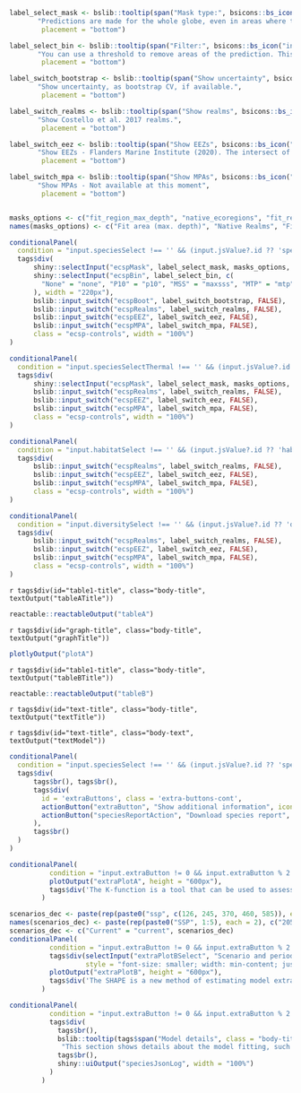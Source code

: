 <!-- add toolbar here -->
```r
label_select_mask <- bslib::tooltip(span("Mask type:", bsicons::bs_icon("info-circle", size = "0.7em")),
       "Predictions are made for the whole globe, even in areas where the species does not occur today. Masks highlight only areas close to the area of occurrence of the species. You can turn the mask on/off by clicking on the 'eye' icon on the map.",
        placement = "bottom")

label_select_bin <- bslib::tooltip(span("Filter:", bsicons::bs_icon("info-circle", size = "0.7em")),
       "You can use a threshold to remove areas of the prediction. This is similar to converting a prediction to binary, except that in this case only the unsuitable part is removed, and the rest is kept on continuous mode. Available are P10 (10th percentile), MSS (maximum sensitivity plus specificity) and MTP (minimum training presence).",
        placement = "bottom")

label_switch_bootstrap <- bslib::tooltip(span("Show uncertainty", bsicons::bs_icon("info-circle", size = "0.7em")),
       "Show uncertainty, as bootstrap CV, if available.",
        placement = "bottom")

label_switch_realms <- bslib::tooltip(span("Show realms", bsicons::bs_icon("info-circle", size = "0.7em")),
       "Show Costello et al. 2017 realms.",
        placement = "bottom")

label_switch_eez <- bslib::tooltip(span("Show EEZs", bsicons::bs_icon("info-circle", size = "0.7em")),
       "Show EEZs - Flanders Marine Institute (2020). The intersect of the Exclusive Economic Zones and IHO sea areas, version 4. Available online at https://www.marineregions.org/",
        placement = "bottom")

label_switch_mpa <- bslib::tooltip(span("Show MPAs", bsicons::bs_icon("info-circle", size = "0.7em")),
       "Show MPAs - Not available at this moment",
        placement = "bottom")


masks_options <- c("fit_region_max_depth", "native_ecoregions", "fit_region", "convex_hull", "minbounding_circle", "buffer100m")
names(masks_options) <- c("Fit area (max. depth)", "Native Realms", "Fit area", "Convex Hull", "Min. bounding circle", "Buffer 100m")

conditionalPanel(
  condition = "input.speciesSelect !== '' && (input.jsValue?.id ?? 'species') === 'species'",
  tags$div(
      shiny::selectInput("ecspMask", label_select_mask, masks_options, width = "360px"),
      shiny::selectInput("ecspBin", label_select_bin, c(
        "None" = "none", "P10" = "p10", "MSS" = "maxsss", "MTP" = "mtp"
      ), width = "220px"),
      bslib::input_switch("ecspBoot", label_switch_bootstrap, FALSE),
      bslib::input_switch("ecspRealms", label_switch_realms, FALSE),
      bslib::input_switch("ecspEEZ", label_switch_eez, FALSE),
      bslib::input_switch("ecspMPA", label_switch_mpa, FALSE),
      class = "ecsp-controls", width = "100%")
)

conditionalPanel(
  condition = "input.speciesSelectThermal !== '' && (input.jsValue?.id ?? 'thermal') === 'thermal'",
  tags$div(
      shiny::selectInput("ecspMask", label_select_mask, masks_options, width = "360px"),
      bslib::input_switch("ecspRealms", label_switch_realms, FALSE),
      bslib::input_switch("ecspEEZ", label_switch_eez, FALSE),
      bslib::input_switch("ecspMPA", label_switch_mpa, FALSE),
      class = "ecsp-controls", width = "100%")
)

conditionalPanel(
  condition = "input.habitatSelect !== '' && (input.jsValue?.id ?? 'habitat') === 'habitat'",
  tags$div(
      bslib::input_switch("ecspRealms", label_switch_realms, FALSE),
      bslib::input_switch("ecspEEZ", label_switch_eez, FALSE),
      bslib::input_switch("ecspMPA", label_switch_mpa, FALSE),
      class = "ecsp-controls", width = "100%")
)

conditionalPanel(
  condition = "input.diversitySelect !== '' && (input.jsValue?.id ?? 'diversity') === 'diversity'",
  tags$div(
      bslib::input_switch("ecspRealms", label_switch_realms, FALSE),
      bslib::input_switch("ecspEEZ", label_switch_eez, FALSE),
      bslib::input_switch("ecspMPA", label_switch_mpa, FALSE),
      class = "ecsp-controls", width = "100%")
)

```

<div class="body-section">

::: {.grid}

<!-- Table 1 --->
::: {.g-col-md-6 .g-col-12 data-display-if="!input.jsValue || !(input.jsValue.id == 'habitat' || input.jsValue.id == 'diversity')"}
`r tags$div(id="table1-title", class="body-title", textOutput("tableATitle"))`

```r
reactable::reactableOutput("tableA")
```

:::

<!-- Graphic 1 -->
::: {.g-col-md-6 .g-col-12 data-display-if="!input.jsValue || !(input.jsValue.id == 'habitat' || input.jsValue.id == 'diversity')"}
`r tags$div(id="graph-title", class="body-title", textOutput("graphTitle"))`

```r
plotlyOutput("plotA")
```

:::

<!-- Table 2 --->
::: {.g-col-md-6 .g-col-12}
`r tags$div(id="table1-title", class="body-title", textOutput("tableBTitle"))`

```r
reactable::reactableOutput("tableB")
```

:::

<!-- Text 1 -->
::: {.g-col-md-6 .g-col-12}
`r tags$div(id="text-title", class="body-title", textOutput("textTitle"))`

`r tags$div(id="text-title", class="body-text", textOutput("textModel"))`
:::

:::

```r
conditionalPanel(
  condition = "input.speciesSelect !== '' && (input.jsValue?.id ?? 'species') === 'species'",
  tags$div(
      tags$br(), tags$br(),
      tags$div(
        id = 'extraButtons', class = 'extra-buttons-cont',
        actionButton("extraButton", "Show additional information", icon = icon("layer-group"), class = "extra-button"),
        actionButton("speciesReportAction", "Download species report", icon = icon("download"), class = "download-button")
      ),
      tags$br()
  )
)
```


<!-- Extra info section -->
::: {.grid}

<!-- Table EXTRA --->
::: {.g-col-md-4 .g-col-12}
```r
conditionalPanel(
          condition = "input.extraButton != 0 && input.extraButton % 2 != 0 && (input.jsValue?.id ?? 'species') === 'species'",
          plotOutput("extraPlotA", height = "600px"),
          tags$div('The K-function is a tool that can be used to assess the dependence between locations at different distances. The L-function transform the K-function to a straight line and makes interpretation easier. Both tools can be used to assess the clustering of the points. To know more', tags$a(href = "https://www.paulamoraga.com/book-spatial/the-k-function.html#the-k-function", "read this article."))
        )
```
:::

<!-- Graphic EXTRA -->
::: {.g-col-md-8 .g-col-12}
```r
scenarios_dec <- paste(rep(paste0("ssp", c(126, 245, 370, 460, 585)), each = 2), c("dec50", "dec100"), sep = "_")
names(scenarios_dec) <- paste(rep(paste0("SSP", 1:5), each = 2), c("2050", "2100"), sep = " ")
scenarios_dec <- c("Current" = "current", scenarios_dec)
conditionalPanel(
          condition = "input.extraButton != 0 && input.extraButton % 2 != 0 && (input.jsValue?.id ?? 'species') === 'species'",
          tags$div(selectInput("extraPlotBSelect", "Scenario and period", choices = scenarios_dec),
                   style = "font-size: smaller; width: min-content; justify-self: center;"),
          plotOutput("extraPlotB", height = "600px"),
          tags$div('The SHAPE is a new method of estimating model extrapolation. The higher the value of the SHAPE statistic, the higher is the extrapolation at that particular area. To know more', tags$a(href="https://doi.org/10.1111/ecog.06992", "read this article."), 'MESS also enable to see the areas where the model is extrapolating when making predictions. Areas with values different than 0 depict extrapolation. The value shows how many variables are causing the extrapolation in that cell. To learn more about MESS', tags$a( href="https://doi.org/10.1111/j.2041-210X.2010.00036.x", "read this article."))
        )
```
:::

:::

```r
conditionalPanel(
          condition = "input.extraButton != 0 && input.extraButton % 2 != 0 && (input.jsValue?.id ?? 'species') === 'species'",
          tags$div(
            tags$br(),
            bslib::tooltip(tags$span("Model details", class = "body-title"),
             "This section shows details about the model fitting, such as parameters used to train the models and number of occurrence points used. To understand what each value refers to, see the 'What are the properties' value in the explorer."),
            tags$br(),
            shiny::uiOutput("speciesJsonLog", width = "100%")
          )
        )
```
</div>